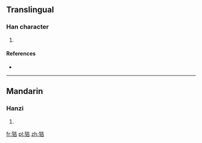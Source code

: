==Translingual==

===Han character===
{{Han char|rn=94|rad=犬|as=06|sn=9|four=4426<sub>1</sub>|canj=大竹土口 (KHGR)}}

# {{defn|Han|sort=犬06}}

====References====
* {{Han ref|kx=0710.170|dkj=20374|dj=1122.180|hdz=21343.020|uh=72E4|ud=29412|bh=CFBF|bd=53183}}

----

==Mandarin==

===Hanzi===
{{cmn-hanzi|pin=[[jí]] ([[ji2]])|wg=chi<sup>2</sup>}}

# {{defn|Mandarin|sort=犬06}}

[[fr:狤]]
[[pl:狤]]
[[zh:狤]]